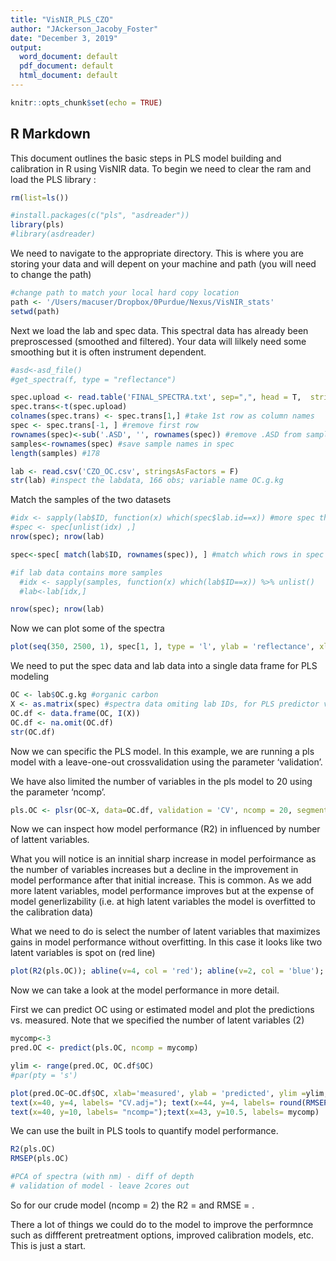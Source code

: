 ```yaml
---
title: "VisNIR_PLS_CZO"
author: "JAckerson_Jacoby_Foster"
date: "December 3, 2019"
output:
  word_document: default
  pdf_document: default
  html_document: default
---
```


```r
knitr::opts_chunk$set(echo = TRUE)
```

## R Markdown

This document outlines the basic steps in PLS model building and calibration in R using VisNIR data. 
To begin we need to clear the ram and load the PLS library :
```r
rm(list=ls())

#install.packages(c("pls", "asdreader"))
library(pls)
#library(asdreader)
```

We need to navigate to the appropriate directory.  This is where you are storing your data and will depent on your machine and path (you will need to change the path)

```r
#change path to match your local hard copy location
path <- '/Users/macuser/Dropbox/0Purdue/Nexus/VisNIR_stats'
setwd(path)

```

Next we load the lab and spec data.  This spectral data has already been preproscessed (smoothed and filtered). Your data will lilkely need some smoothing but it is often instrument dependent.  

```r
#asd<-asd_file()
#get_spectra(f, type = "reflectance")

spec.upload <- read.table('FINAL_SPECTRA.txt', sep=",", head = T,  stringsAsFactors = F) #transpose so wavelength = rows, samples as columns
spec.trans<-t(spec.upload)
colnames(spec.trans) <- spec.trans[1,] #take 1st row as column names
spec <- spec.trans[-1, ] #remove first row
rownames(spec)<-sub('.ASD', '', rownames(spec)) #remove .ASD from sample names
samples<-rownames(spec) #save sample names in spec
length(samples) #178

lab <- read.csv('CZO_OC.csv', stringsAsFactors = F)
str(lab) #inspect the labdata, 166 obs; variable name OC.g.kg
```

Match the samples of the two datasets
```r
#idx <- sapply(lab$ID, function(x) which(spec$lab.id==x)) #more spec than lab data
#spec <- spec[unlist(idx) ,]
nrow(spec); nrow(lab)

spec<-spec[ match(lab$ID, rownames(spec)), ] #match which rows in spec are in labdata 

#if lab data contains more samples
  #idx <- sapply(samples, function(x) which(lab$ID==x)) %>% unlist()
  #lab<-lab[idx,]

nrow(spec); nrow(lab)

```

Now we can plot some of the spectra
```r
plot(seq(350, 2500, 1), spec[1, ], type = 'l', ylab = 'reflectance', xlab = ' wavelength [nm]') #seq goes by 1, don't subtract 1st column
```

We need to put the spec data and lab data into a single data frame for PLS modeling
```r
OC <- lab$OC.g.kg #organic carbon
X <- as.matrix(spec) #spectra data omiting lab IDs, for PLS predictor variables need to be in a single matrix object
OC.df <- data.frame(OC, I(X))
OC.df <- na.omit(OC.df)
str(OC.df)
```

Now we can specific the PLS model.  In this example, we are running a pls model with a leave-one-out crossvalidation using the parameter 'validation'.

We have also limited the number of variables in the pls model to 20 using the parameter 'ncomp'. 
```r
pls.OC <- plsr(OC~X, data=OC.df, validation = 'CV', ncomp = 20, segments= 10)
```

Now we can inspect how model performance (R2) in influenced by number of lattent variables.

What you will notice is an innitial sharp increase in model perfoirmance as the number of variables increases but a decline in the improvement in model performance after that initial increase.  This is common. As we add more latent variables, model performance improves but at the expense of model generlizability (i.e. at high latent variables the model is overfitted to the calibration data)  

What we need to do is select the number of latent variables that maximizes gains in model performance without overfitting.  In this case it looks like two latent variables is spot on (red line)  
```r
plot(R2(pls.OC)); abline(v=4, col = 'red'); abline(v=2, col = 'blue'); abline(h=.8, col = 'darkgray', lty='dotted'); 
```

Now we can take a look at the model performance in more detail.  

First we can predict OC using or estimated model and plot the predictions vs. measured.  Note that we specified the number of latent variables (2)
```r
mycomp<-3
pred.OC <- predict(pls.OC, ncomp = mycomp)

ylim <- range(pred.OC, OC.df$OC)
#par(pty = 's')

plot(pred.OC~OC.df$OC, xlab='measured', ylab = 'predicted', ylim =ylim, xlim = ylim); abline(0,1); text(x=40, y=7, labels= "R2=");  text(x=43, y=7, labels= round(R2(pls.OC)$val[mycomp],2));
text(x=40, y=4, labels= "CV.adj="); text(x=44, y=4, labels= round(RMSEP(pls.OC)$val[2,1,mycomp],2));
text(x=40, y=10, labels= "ncomp=");text(x=43, y=10.5, labels= mycomp)
```

We can use the built in PLS tools to quantify model performance.
```r
R2(pls.OC)
RMSEP(pls.OC)

#PCA of spectra (with nm) - diff of depth
# validation of model - leave 2cores out 
```

So for our crude model (ncomp = 2) the R2 =  and RMSE =   .  

There a lot of things we could do to the model to improve the performnce such as diffferent pretreatment options, improved calibration models, etc. This is just a start.
















